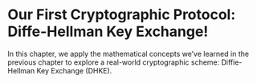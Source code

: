 # Our First Cryptographic Protocol: Diffe-Hellman Key Exchange!
In this chapter, we apply the mathematical concepts we’ve learned in the previous chapter to explore a real-world cryptographic scheme: Diffie-Hellman Key Exchange (DHKE).